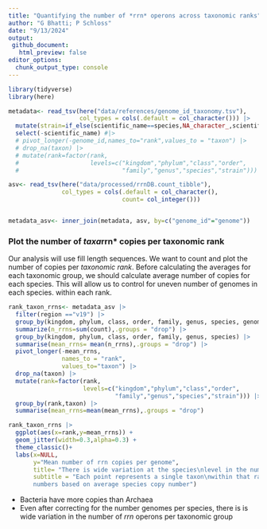 ```yaml
---
title: "Quantifying the number of *rrn* operons across taxonomic ranks"
author: "G Bhatti; P Schloss"
date: "9/13/2024"
output:
 github_document:
   html_preview: false
editor_options: 
  chunk_output_type: console
---
```


```r
library(tidyverse)
library(here)

metadata<- read_tsv(here("data/references/genome_id_taxonomy.tsv"),
                    col_types = cols(.default = col_character())) |> 
  mutate(strain=if_else(scientific_name==species,NA_character_,scientific_name)) |> 
  select(-scientific_name) #|> 
  # pivot_longer(-genome_id,names_to="rank",values_to = "taxon") |> 
  # drop_na(taxon) |> 
  # mutate(rank=factor(rank,
  #                    levels=c("kingdom","phylum","class","order",
  #                             "family","genus","species","strain")))

asv<- read_tsv(here("data/processed/rrnDB.count_tibble"),
               col_types = cols(.default = col_character(),
                                count= col_integer()))


metadata_asv<- inner_join(metadata, asv, by=c("genome_id"="genome"))
```

### Plot the number of *taxa*rrn* copies per taxonomic rank

Our analysis will use fill length sequences. We want to count and plot the number
of copies per *taxonomic rank*. Before calculating the averages for each taxonomic 
group, we should calculate average number of copies for each species. This will 
allow us to control for uneven number of genomes in each species.
within each rank.

```r
rank_taxon_rrns<- metadata_asv |> 
  filter(region =="v19") |> 
  group_by(kingdom, phylum, class, order, family, genus, species, genome_id) |> 
  summarize(n_rrns=sum(count),.groups = "drop") |> 
  group_by(kingdom, phylum, class, order, family, genus, species) |> 
  summarise(mean_rrns= mean(n_rrns),.groups = "drop") |> 
  pivot_longer(-mean_rrns,
               names_to = "rank",
               values_to="taxon") |> 
  drop_na(taxon) |> 
  mutate(rank=factor(rank,
                     levels=c("kingdom","phylum","class","order",
                              "family","genus","species","strain"))) |> 
  group_by(rank,taxon) |> 
  summarise(mean_rrns=mean(mean_rrns),.groups = "drop")

rank_taxon_rrns |> 
  ggplot(aes(x=rank,y=mean_rrns)) + 
  geom_jitter(width=0.3,alpha=0.3) +
  theme_classic()+
  labs(x=NULL,
       y="Mean number of rrn copies per genome",
       title= "There is wide variation at the species\nlevel in the number of rrn copies",
       subtitle = "Each point represents a single taxon\nwithin that rank,
       numbers based on average species copy number")
```


* Bacteria have more copies than Archaea
* Even after correcting for the number genomes per species, there is is wide variation in the number of *rrn* operons per taxonomic group